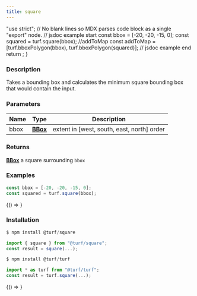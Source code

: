 ```yaml
---
title: square
---
```



  "use strict";
  // No blank lines so MDX parses code block as a single "export" node.
  // jsdoc example start
  const bbox = [-20, -20, -15, 0];
  const squared = turf.square(bbox);
  //addToMap
  const addToMap = [turf.bboxPolygon(bbox), turf.bboxPolygon(squared)];
  // jsdoc example end
  return <ExampleMap addToMap={addToMap} />;
}

### Description

Takes a bounding box and calculates the minimum square bounding box that
would contain the input.

### Parameters

| Name | Type                                                      | Description                                |
| ---- | --------------------------------------------------------- | ------------------------------------------ |
| bbox | **[BBox](https://tools.ietf.org/html/rfc7946#section-5)** | extent in [west, south, east, north] order |

### Returns

**[BBox](https://tools.ietf.org/html/rfc7946#section-5)** a square surrounding `bbox`

### Examples

```javascript
const bbox = [-20, -20, -15, 0];
const squared = turf.square(bbox);
```

<BrowserOnly>{() => <Map0 />}</BrowserOnly>

### Installation

```javascript
$ npm install @turf/square

import { square } from "@turf/square";
const result = square(...);
```

```javascript
$ npm install @turf/turf

import * as turf from "@turf/turf";
const result = turf.square(...);
```

<!-- Expose turf as global var for experimenting in the browser console -->

<BrowserOnly>{() => <WindowTurfGlobal turf={turf} />}</BrowserOnly>
